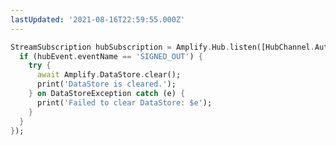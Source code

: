 ```yaml
---
lastUpdated: '2021-08-16T22:59:55.000Z'
---
```

```dart
StreamSubscription hubSubscription = Amplify.Hub.listen([HubChannel.Auth], (hubEvent) {
  if (hubEvent.eventName == 'SIGNED_OUT') {
    try {
      await Amplify.DataStore.clear();
      print('DataStore is cleared.');
    } on DataStoreException catch (e) {
      print('Failed to clear DataStore: $e');
    }
  }
});
```

